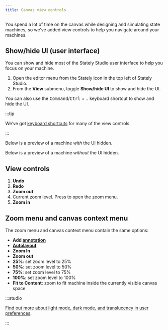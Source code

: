 ```yaml
---
title: Canvas view controls
---
```


You spend a lot of time on the canvas while designing and simulating state machines, so we’ve added view controls to help you navigate around your machines.

## Show/hide UI (user interface)

You can show and hide most of the Stately Studio user interface to help you focus on your machine.

1. Open the editor menu from the Stately icon in the top left of Stately Studio.
2. From the **View** submenu, toggle <Check size={18} /> **Show/hide UI** to show and hide the UI.

You can also use the <kbd>Command</kbd>/<kbd>Ctrl</kbd> + <kbd>.</kbd> keyboard shortcut to show and hide the UI.

:::tip

We’ve got [keyboard shortcuts](keyboard-shortcuts.mdx) for many of the view controls.

:::

Below is a preview of a machine *with* the UI hidden.

<p>
  <ThemedImage
    alt="Starter machine in Stately Studio. The only panel visible is the top left corner with the Stately logo and the machine name."
    sources={{
      light: '/canvas-view-controls/hide-ui.png',
      dark: '/canvas-view-controls/hide-ui-dm.png',
    }}
  />
</p>

Below is a preview of a machine *without* the UI hidden.

<p>
  <ThemedImage
    alt="Starter machine in Stately Studio. All the panels are visible, including the top bar, view options, left sidebar, and right tool menu."
    sources={{
      light: '/canvas-view-controls/show-ui.png',
      dark: '/canvas-view-controls/show-ui-dm.png',
    }}
  />
</p>

## View controls

<p style={{maxWidth: "300px"}}>
  <ThemedImage
    alt="View controls in Stately Studio, numbered and labeled by the list below."
    sources={{
      light: '/canvas-view-controls/view-controls.png',
      dark: '/canvas-view-controls/view-controls-dm.png',
    }}
  />
</p>

1. **Undo**
2. **Redo**
3. **Zoom out**
4. Current zoom level. Press to open the zoom menu.
5. **Zoom in**

## Zoom menu and canvas context menu

The zoom menu and canvas context menu contain the same options:

- **Add [annotation](annotations.mdx)**
- **[Autolayout](autolayout.mdx)**
- **Zoom In**
- **Zoom out**
- **25%**: set zoom level to 25%
- **50%**: set zoom level to 50%
- **75%**: set zoom level to 75%
- **100%**: set zoom level to 100%
- **Fit to Content**: zoom to fit machine inside the currently visible canvas space

:::studio

[Find out more about light mode, dark mode, and translucency in user preferences](user-preferences.mdx).

:::